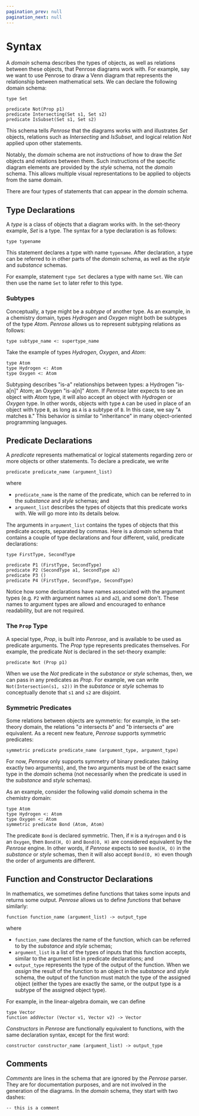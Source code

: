 ```yaml
---
pagination_prev: null
pagination_next: null
---
```


# Syntax

A _domain_ schema describes the types of objects, as well as relations between these objects, that Penrose diagrams work with. For example, say we want to use Penrose to draw a Venn diagram that represents the relationship between mathematical sets. We can declare the following domain schema:

```
type Set

predicate Not(Prop p1)
predicate Intersecting(Set s1, Set s2)
predicate IsSubset(Set s1, Set s2)
```

This schema tells _Penrose_ that the diagrams works with and illustrates _Set_ objects, relations such as _Intersecting_ and _IsSubset_, and logical relation _Not_ applied upon other statements.

Notably, the _domain_ schema are not _instructions_ of how to draw the _Set_ objects and relations between them. Such instructions of the specific diagram elements are provided by the _style_ schema, not the _domain_ schema. This allows multiple visual representations to be applied to objects from the same domain.

There are four types of statements that can appear in the _domain_ schema.

## Type Declarations

A _type_ is a class of objects that a diagram works with. In the set-theory example, _Set_ is a type. The syntax for a type declaration is as follows:

```
type typename
```

This statement declares a type with name `typename`. After declaration, a type can be referred to in other parts of the _domain_ schema, as well as the _style_ and _substance_ schemas.

For example, statement `type Set` declares a type with name `Set`. We can then use the name `Set` to later refer to this type.

### Subtypes

Conceptually, a type might be a _subtype_ of another type. As an example, in a chemistry domain, types _Hydrogen_ and _Oxygen_ might both be subtypes of the type _Atom_. _Penrose_ allows us to represent subtyping relations as follows:

```
type subtype_name <: supertype_name
```

Take the example of types _Hydrogen_, _Oxygen_, and _Atom_:

```
type Atom
type Hydrogen <: Atom
type Oxygen <: Atom
```

Subtyping describes "is-a" relationships between types: a Hydrogen "is-a[n]" Atom; an Oxygen "is-a[n]" Atom. If _Penrose_ later expects to see an object with _Atom_ type, it will also accept an object with _Hydrogen_ or _Oxygen_ type. In other words, objects with type `A` can be used in place of an object with type `B`, as long as `A` is a subtype of `B`. In this case, we say "`A` matches `B`." This behavior is similar to "inheritance" in many object-oriented programming languages.

## Predicate Declarations

A _predicate_ represents mathematical or logical statements regarding zero or more objects or other statements. To declare a predicate, we write

```
predicate predicate_name (argument_list)
```

where

- `predicate_name` is the name of the predicate, which can be referred to in the _substance_ and _style_ schemas; and
- `argument_list` describes the types of objects that this predicate works with. We will go more into its details below.

The arguments in `argument_list` contains the types of objects that this predicate accepts, separated by commas. Here is a _domain_ schema that contains a couple of type declarations and four different, valid, predicate declarations:

```
type FirstType, SecondType

predicate P1 (FirstType, SecondType)
predicate P2 (SecondType a1, SecondType a2)
predicate P3 ()
predicate P4 (FirstType, SecondType, SecondType)
```

Notice how some declarations have names associated with the argument types (e.g. `P2` with argument names `a1` and `a2`), and some don't. These names to argument types are allowd and encouraged to enhance readability, but are not required.

### The `Prop` Type

A special type, _Prop_, is built into _Penrose_, and is available to be used as predicate arguments. The _Prop_ type represents predicates themselves. For example, the predicate _Not_ is declared in the set-theory example:

```
predicate Not (Prop p1)
```

When we use the _Not_ predicate in the _substance_ or _style_ schemas, then, we can pass in any predicates as _Prop_. For example, we can write `Not(Intersection(s1, s2))` in the _substance_ or _style_ schemas to conceptually denote that `s1` and `s2` are disjoint.

### Symmetric Predicates

Some relations between objects are symmetric: for example, in the set-theory domain, the relations "_a_ intersects _b_" and "_b_ intersects _a_" are equivalent. As a recent new feature, _Penrose_ supports symmetric predicates:

```
symmetric predicate predicate_name (argument_type, argument_type)
```

For now, _Penrose_ only supports symmetry of binary predicates (taking exactly two arguments), and, the two arguments must be of the exact same type in the _domain_ schema (not necessarily when the predicate is used in the _substance_ and _style_ schemas).

As an example, consider the following valid _domain_ schema in the chemistry domain:

```
type Atom
type Hydrogen <: Atom
type Oxygen <: Atom
symmetric predicate Bond (Atom, Atom)
```

The predicate `Bond` is declared symmetric. Then, if `H` is a `Hydrogen` and `O` is an `Oxygen`, then `Bond(H, O)` and `Bond(O, H)` are considered equivalent by the _Penrose_ engine. In other words, if _Penrose_ expects to see `Bond(H, O)` in the _substance_ or _style_ schemas, then it will also accept `Bond(O, H)` even though the order of arguments are different.

## Function and Constructor Declarations

In mathematics, we sometimes define functions that takes some inputs and returns some output. _Penrose_ allows us to define _functions_ that behave similarly:

```
function function_name (argument_list) -> output_type
```

where

- `function_name` declares the name of the function, which can be referred to by the _substance_ and _style_ schemas;
- `argument_list` is a list of the types of inputs that this function accepts, similar to the argument list in predicate declarations; and
- `output_type` represents the type of the output of the function. When we _assign_ the result of the function to an object in the _substance_ and _style_ schema, the output of the function must match the type of the assigned object (either the types are exactly the same, or the output type is a subtype of the assigned object type).

For example, in the linear-algebra domain, we can define

```
type Vector
function addVector (Vector v1, Vector v2) -> Vector
```

_Constructors_ in _Penrose_ are functionally equivalent to functions, with the same declaration syntax, except for the first word:

```
constructor constructor_name (argument_list) -> output_type
```

## Comments

_Comments_ are lines in the schema that are ignored by the _Penrose_ parser. They are for documentation purposes, and are not involved in the generation of the diagrams. In the _domain_ schema, they start with two dashes:

```
-- this is a comment
```
